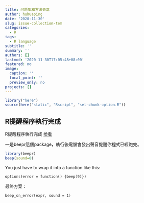 ```yaml
---
title: 问题集和方法荟萃
author: huhuaping
date: '2020-11-30'
slug: issue-collection-tem
categories:
  - R
tags:
  - R language
subtitle: ''
summary: ''
authors: []
lastmod: '2020-11-30T17:05:48+08:00'
featured: no
image:
  caption: ''
  focal_point: ''
  preview_only: no
projects: []
---
```


```r
library("here")
source(here("static", "Rscript", "set-chunk-option.R"))
```

## R提醒程序執行完成

R提醒程序執行完成 [参看](http://lc-research.blogspot.com/2015/02/r.html)

一是beepr這個package，執行後電腦會發出聲音提醒你程式已經跑完。



```r
library(beepr)
beep(sound=8)
```


You just have to wrap it into a function like this: 

```
options(error = function() {beep(9)})
```

最终方案：

```
beep_on_error(expr, sound = 1)
```

